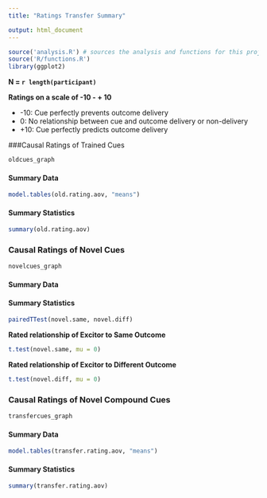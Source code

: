 ```yaml
---
title: "Ratings Transfer Summary"

output: html_document
---
```

```r
source('analysis.R') # sources the analysis and functions for this project
source('R/functions.R')
library(ggplot2)
```


**N = `r length(participant)`**

**Ratings on a scale of -10 - + 10**

- -10: Cue perfectly prevents outcome delivery
- 0: No relationship between cue and outcome delivery or non-delivery
- +10: Cue perfectly predicts outcome delivery

###Causal Ratings of Trained Cues

```r
oldcues_graph
```

#### Summary Data

```r
model.tables(old.rating.aov, "means")
```

#### Summary Statistics

```r
summary(old.rating.aov)
```


### Causal Ratings of Novel Cues
```r
novelcues_graph
```

#### Summary Data

#### Summary Statistics

```r
pairedTTest(novel.same, novel.diff)
```

**Rated relationship of Excitor to Same Outcome**

```r
t.test(novel.same, mu = 0)
```

**Rated relationship of Excitor to Different Outcome**
```r
t.test(novel.diff, mu = 0)
```

### Causal Ratings of Novel Compound Cues

```r
transfercues_graph
```


#### Summary Data

```r
model.tables(transfer.rating.aov, "means")
```


#### Summary Statistics 

```r
summary(transfer.rating.aov)
```

